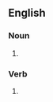 ==English==

===Noun===
{{head|en|noun plural form}}

# {{plural of|grift|lang=en}}

===Verb===
{{head|en|verb form}}

# {{en-third-person singular of|grift}}